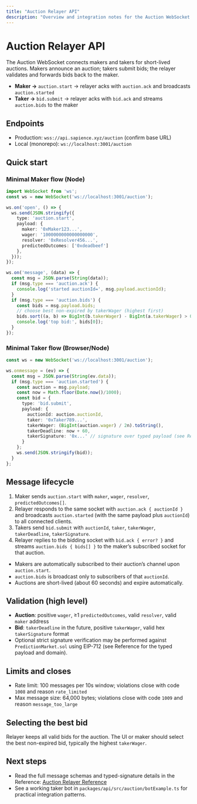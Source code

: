 ```yaml
---
title: "Auction Relayer API"
description: "Overview and integration notes for the Auction WebSocket."
---
```


# Auction Relayer API

The Auction WebSocket connects makers and takers for short-lived auctions. Makers announce an auction; takers submit bids; the relayer validates and forwards bids back to the maker.

- **Maker →** `auction.start` → relayer acks with `auction.ack` and broadcasts `auction.started`
- **Taker →** `bid.submit` → relayer acks with `bid.ack` and streams `auction.bids` to the maker

## Endpoints

- Production: `wss://api.sapience.xyz/auction` (confirm base URL)
- Local (monorepo): `ws://localhost:3001/auction`

## Quick start

### Minimal Maker flow (Node)
```ts
import WebSocket from 'ws';
const ws = new WebSocket('ws://localhost:3001/auction');

ws.on('open', () => {
  ws.send(JSON.stringify({
    type: 'auction.start',
    payload: {
      maker: '0xMaker123...',
      wager: '1000000000000000000',
      resolver: '0xResolver456...',
      predictedOutcomes: ['0xdeadbeef']
    },
  }));
});

ws.on('message', (data) => {
  const msg = JSON.parse(String(data));
  if (msg.type === 'auction.ack') {
    console.log('started auctionId=', msg.payload.auctionId);
  }
  if (msg.type === 'auction.bids') {
    const bids = msg.payload.bids;
    // choose best non-expired by takerWager (highest first)
    bids.sort((a, b) => BigInt(b.takerWager) - BigInt(a.takerWager) > 0n ? 1 : -1);
    console.log('top bid:', bids[0]);
  }
});
```

### Minimal Taker flow (Browser/Node)
```ts
const ws = new WebSocket('ws://localhost:3001/auction');

ws.onmessage = (ev) => {
  const msg = JSON.parse(String(ev.data));
  if (msg.type === 'auction.started') {
    const auction = msg.payload;
    const now = Math.floor(Date.now()/1000);
    const bid = {
      type: 'bid.submit',
      payload: {
        auctionId: auction.auctionId,
        taker: '0xTaker789...',
        takerWager: (BigInt(auction.wager) / 2n).toString(),
        takerDeadline: now + 60,
        takerSignature: '0x...' // signature over typed payload (see Reference)
      }
    };
    ws.send(JSON.stringify(bid));
  }
};
```

## Message lifecycle

1) Maker sends `auction.start` with `maker`, `wager`, `resolver`, `predictedOutcomes[]`.
2) Relayer responds to the same socket with `auction.ack { auctionId }` and broadcasts `auction.started` (with the same payload plus `auctionId`) to all connected clients.
3) Takers send `bid.submit` with `auctionId`, `taker`, `takerWager`, `takerDeadline`, `takerSignature`.
4) Relayer replies to the bidding socket with `bid.ack { error? }` and streams `auction.bids { bids[] }` to the maker’s subscribed socket for that auction.

- Makers are automatically subscribed to their auction’s channel upon `auction.start`.
- `auction.bids` is broadcast only to subscribers of that `auctionId`.
- Auctions are short-lived (about 60 seconds) and expire automatically.

## Validation (high level)

- **Auction**: positive `wager`, ≥1 `predictedOutcomes`, valid `resolver`, valid `maker` address
- **Bid**: `takerDeadline` in the future, positive `takerWager`, valid hex `takerSignature` format
- Optional strict signature verification may be performed against `PredictionMarket.sol` using EIP-712 (see Reference for the typed payload and domain).

## Limits and closes

- Rate limit: 100 messages per 10s window; violations close with code `1008` and reason `rate_limited`
- Max message size: 64,000 bytes; violations close with code `1009` and reason `message_too_large`

## Selecting the best bid

Relayer keeps all valid bids for the auction. The UI or maker should select the best non-expired bid, typically the highest `takerWager`.

## Next steps

- Read the full message schemas and typed-signature details in the Reference: [Auction Relayer Reference](/builder-guide/reference/auction-relayer)
- See a working taker bot in `packages/api/src/auction/botExample.ts` for practical integration patterns.

